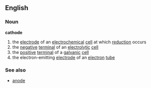 ==English==
===Noun===
'''cathode'''

#the [[electrode]] of an [[electrochemical]] [[cell]] at which [[reduction]] occurs
#the [[negative]] [[terminal]] of an [[electrolytic]] [[cell]]
#the [[positive]] [[terminal]] of a [[galvanic]] [[cell]]
#the electron-emitting [[electrode]] of an [[electron]] [[tube]]
===See also===
*[[anode]]